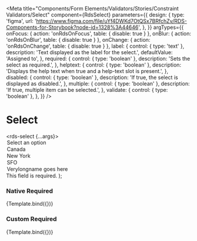 
<Meta
  title="Components/Form Elements/Validators/Stories/Constraint Validators/Select"
  component={RdsSelect}
  parameters={{
    design: {
      type: 'figma',
      url: 'https://www.figma.com/file/uYf4DWKd7OtQSx7BRfchZv/RDS-Components-for-Storybook?node-id=1328%3A44646',
    },
  }}
  argTypes={{
    onFocus: { action: 'onRdsOnFocus', table: { disable: true } },
    onBlur: { action: 'onRdsOnBlur', table: { disable: true } },
    onChange: { action: 'onRdsOnChange', table: { disable: true } },
    label: {
      control: { type: 'text' },
      description: 'Text displayed as the label for the select.',
      defaultValue: 'Assigned to',
    },
    required: {
      control: { type: 'boolean' },
      description: 'Sets the select as required.',
    },
    helptext: {
      control: { type: 'boolean' },
      description: 'Displays the help text when true and a help-text slot is present.',
    },
    disabled: {
      control: { type: 'boolean' },
      description: 'If true, the select is displayed as disabled.',
    },
    multiple: {
      control: { type: 'boolean' },
      description: 'If true, multiple item can be selected.',
    },
    validate: {
      control: { type: 'boolean' },
    },
  }}
/>

# Select

  <rds-select {...args}>
    <option value="">Select an option</option>
    <option value="ca">Canada</option>
    <option value="nyc">New York</option>
    <option value="sfo">SFO</option>
    <option value="verylongname">Verylongname goes here</option>
    <span slot="error-text">This field is required.</span>
  </rds-select>
);

### Native Required

<Canvas>
  <Story
    name="Native Required"
    args={{
      validate: true,
      required: true,
    }}
  >
    {Template.bind({})}
  </Story>
</Canvas>

### Custom Required

<Canvas>
  <Story
    name="Custom Required"
    args={{
      native: false,
      validate: true,
      required: true,
    }}
  >
    {Template.bind({})}
  </Story>
</Canvas>
